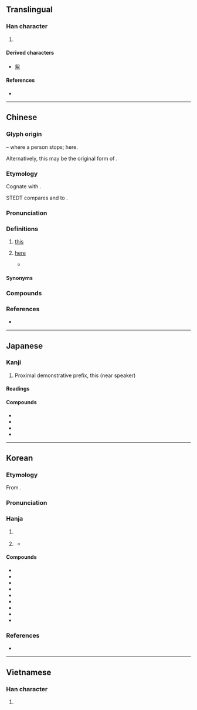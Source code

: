 {{also|比}}
{{character info}}
==Translingual==
{{stroke order|strokes=6}}

===Han character===
{{Han char|rn=77|rad=止|as=02|sn=6|four=21110|canj=YMP|ids=⿰止匕}}

# {{mul-shuowen radical-def|30}}

====Derived characters====
* [[紫]]

====References====
* {{Han ref|kx=0574.100|dkj=16259|dj=0964.030|hdz=21438.030|uh=6B64|ud=27492|bh=A6B9|bd=42681}}

----

==Chinese==
{{zh-forms}}

===Glyph origin===
{{Han etyl}}
{{Han compound|止|人|ls=ic|t1=feet|t2=person}} – where a person stops; here.

Alternatively, this may be the original form of {{och-l|跐|to stamp, to stop, to stand}}.

===Etymology===
Cognate with {{och-l|斯|this}}.

STEDT compares {{och-l|此}} and {{och-l|斯}} to {{cog|sit-tan-pro|*si||this}}.

===Pronunciation===
{{zh-pron
|m=cǐ
|m-s=ci3
|c=ci2
|h=pfs=chhṳ́
|mb=chǔ
|md=chṳ̄
|mn=xm,zz,tw:chhú/qz:chhír
|mn-t=ce2
|w=2tshr
|mc=y
|oc=y
|ma=Zh-ci.ogg
|cat=det,adv
}}

===Definitions===
{{zh-hanzi}}

# {{lb|zh|literary}} [[this]]
#: {{zh-ant|彼}}
#: {{zh-x|此 號碼 無法 接通。|'''This''' number cannot be reached.}}
# {{lb|zh|literary}} [[here]]
#: {{zh-x|請 按 此。|Please press '''here'''.}}
#* {{zh-x|齊天大聖 到此一遊。|The Great Sage Equal to Heaven came here on a trip.|ref=Xiyouji}}

====Synonyms====
{{zh-dial|這}}
{{zh-dial|這裡}}

===Compounds===
{{zh-der|一寒如此|一至於此|不分彼此|不枉此生|不虛此生|不虛此行|不過如此|並無此事|人同此心|以此|以此類推|准此|出此下策|到此一遊|前此|厚彼薄此|厚此薄彼|原來如此|命該如此|因此|因此上|在此一舉|在此存照|外此|多此一舉|奉此|如此|如此這般|就此|就此打住|就此罷手|彼倡此和|彼唱此和|彼此|從此|挹彼注此|據此|故此|昉此|有鑑於此|有鑒於此|果然如此|樂此不倦|樂此不疲|樹猶如此|欽此|欽此欽遵|此事體大|此仆彼起|此刻|此君|此唱彼和|此問彼難|此地|此外|此家|此岸|此後|此時|此時此刻|此生|此發彼應|此舉|此豸|此起彼伏|此起彼落|此道|此間|泐此|滅此朝食|特此|由此|當此|立此存照|等因奉此|纔此|自此|莫此為甚|話雖如此|諸如此例|諸如此類|豈有此理|這般如此|過此以往|長此以往|除此之外|顧此失彼}}

===References===
* {{R:yue:Hanzi}}

{{zh-cat|Elementary}}

----

==Japanese==

===Kanji===
{{ja-kanji|grade=n|rs=止02}}

# Proximal demonstrative prefix, this (near speaker)

====Readings====
{{ja-readings
|goon=し
|kanon=し
|kun=これ-, こ-の, ここ-
}}

====Compounds====
* {{ja-r|此れ|これ}}
* {{ja-r|此の|この}}
* {{ja-r|此処|ここ}}
* {{ja-r|此方|こちら}}

----

==Korean==

===Etymology===
From {{der|ko|ltc|-}} {{ltc-l|此}}. {{hanja-sinjeung|ᄎᆞ|cho}}

===Pronunciation===
{{ko-hanja-pron|차}}

===Hanja===
{{ko-hanja-search}}
{{ko-hanja|이|차}}

# {{lb|ko|literary}} {{hanja form of|차|[[here]]}}
# {{lb|ko|literary}} {{hanja form of|차|[[this]]}}
#* {{quote-book|ko|year=1919|title={{lw|ko|s:3·1독립선언서#원문|기미 독립 선언서(己未獨立宣言書)}}|trans-title={{lw|en|s:Proclamation of Korean Independence|Proclamation of Korean Independence}}|text='''{{ruby|[此](차)}}'''[[로]][[써]] {{ruby|[[[子孫]][[萬代]]](자손만대)}}[[에]] {{ruby|[[[誥]]](고)}}[[하다|하야]] {{ruby|[[[民族]][[自]][[存]]](민족자존)}}[[의]] {{ruby|[[[正]][[權]]](정권)}}[[을]] {{ruby|[[[永]][[有]]](영유)}}[[케]] [[하다|하노라]].|tr='''cha'''rosseo jasonmandaee gohaya minjokjajonui jeonggwoneul yeong-yuke hanora.|t='''This''' we proclaim to our descendants so that they may enjoy in perpetuity their inherent right to nationhood.}}

====Compounds====
{{der-top3|Compounds}}
* {{ko-l|차제|此際}}
* {{ko-l|차후|此後}}
* {{ko-l|여차|如此}}
* {{ko-l|피차|彼此}}
* {{ko-l|차간|此間}}
* {{ko-l|차경|此境}}
* {{ko-l|차군|此君}}
* {{ko-l|어차피|於此彼}}
* {{ko-l|차일피일|此日彼日}}
{{der-bottom}}

===References===
* {{R:hanjadoc|5623}}

----

==Vietnamese==

===Han character===
{{vi-readings|reading=thử, nảy, thửa|rs=止02}}

# {{rfdef|vi|sort=止02}}